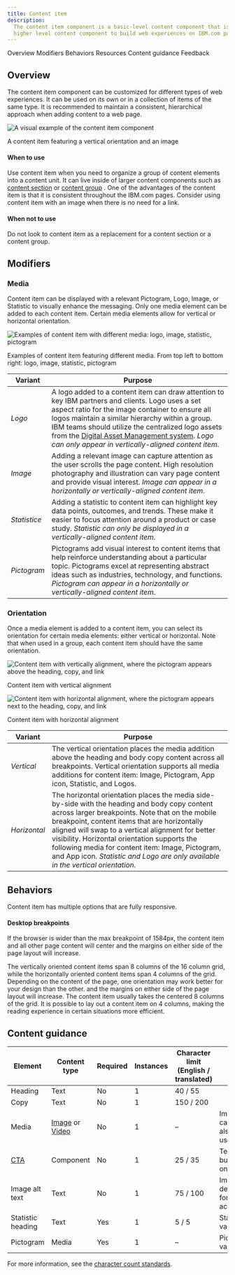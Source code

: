 ```yaml
---
title: Content item
description:
  The content item component is a basic-level content component that is used inside a
  higher level content component to build web experiences on IBM.com pages. It can encapsulate media and text content and allows for more variation in an editorial experience.
---
```



<ComponentDescription name="Content item" type="layout" />

<AnchorLinks>

<AnchorLink>Overview</AnchorLink>
<AnchorLink>Modifiers</AnchorLink>
<AnchorLink>Behaviors</AnchorLink>
<AnchorLink>Resources</AnchorLink>
<AnchorLink>Content guidance</AnchorLink>
<AnchorLink>Feedback</AnchorLink>

</AnchorLinks>

## Overview

The content item component can be customized for different types of web experiences. It can be used on its own or in a collection of items of the same type. It is recommended to maintain a consistent, hierarchical approach when adding content to a web page.

<Row>

<Column colMd={8} colLg={8}>

![A visual example of the content item component](../../images/component/content-item/content-item-overview.png)

</Column>

</Row>

<Caption>A content item featuring a vertical orientation and an image</Caption>

#### When to use

Use content item when you need to organize a group of content elements into a content unit. It can live inside of
larger content components such as [content section](../components/content-section) or [content group](../components/content-group) . One of the advantages of the content item is that it is consistent throughout the IBM.com pages. Consider using content item with an image when there is no need for a link.

#### When not to use

Do not look to content item as a replacement for a content section or a content group.

## Modifiers

### Media

Content item can be displayed with a relevant Pictogram, Logo, Image, or Statistic to visually enhance the messaging. Only one media element can be added to each content item. Certain media elements allow for vertical or horizontal orientation.

<Row>

<Column colMd={8} colLg={8}>

![Examples of content item with different media: logo, image, statistic, pictogram](../../images/component/content-item/content-item-media.png)

</Column>

</Row>

<Caption>
  Examples of content item featuring different media. From top left to bottom
  right: logo, image, statistic, pictogram
</Caption>

| Variant      | Purpose                                                                                                                                                                                                                                                                                                                                                                                                                       |
| ------------ | ----------------------------------------------------------------------------------------------------------------------------------------------------------------------------------------------------------------------------------------------------------------------------------------------------------------------------------------------------------------------------------------------------------------------------- |
| _Logo_       | A logo added to a content item can draw attention to key IBM partners and clients. Logo uses a set aspect ratio for the image container to ensure all logos maintain a similar hierarchy within a group. IBM teams should utilize the centralized logo assets from the [Digital Asset Management system](https://w3.ibm.com/w3publisher/digital-asset-management). _Logo can only appear in vertically-aligned content item_. |
| _Image_      | Adding a relevant image can capture attention as the user scrolls the page content. High resolution photography and illustration can vary page content and provide visual interest. _Image can appear in a horizontally or vertically-aligned content item_.                                                                                                                                                                  |
| _Statistice_ | Adding a statistic to content item can highlight key data points, outcomes, and trends. These make it easier to focus attention around a product or case study. _Statistic can only be displayed in a vertically-aligned content item_.                                                                                                                                                                                       |
| _Pictogram_  | Pictograms add visual interest to content items that help reinforce understanding about a particular topic. Pictograms excel at representing abstract ideas such as industries, technology, and functions. _Pictogram can appear in a horizontally or vertically-aligned content item_.                                                                                                                                       |

### Orientation

Once a media element is added to a content item, you can select its orientation for certain media elements: either vertical or horizontal. Note that when used in a group, each content item should have the same orientation.

<Row>

<Column colMd={4} colLg={4}>

![Content item with vertically alignment, where the pictogram appears above the heading, copy, and link](../../images/component/content-item/content-item-orientation-I.png)

<Caption>Content item with vertical alignment</Caption>

</Column>

<Column colMd={4} colLg={4}>

![Content item with horizontal alignment, where the pictogram appears next to the heading, copy, and link](../../images/component/content-item/content-item-orientation-II.png)

<Caption>Content item with horizontal alignment</Caption>

</Column>

</Row>

| Variant      | Purpose                                                                                                                                                                                                                                                                                                                                                                                                                                        |
| ------------ | ---------------------------------------------------------------------------------------------------------------------------------------------------------------------------------------------------------------------------------------------------------------------------------------------------------------------------------------------------------------------------------------------------------------------------------------------- |
| _Vertical_   | The vertical orientation places the media addition above the heading and body copy content across all breakpoints. Vertical orientation supports all media additions for content item: Image, Pictogram, App icon, Statistic, and Logos.                                                                                                                                                                                                       |
| _Horizontal_ | The horizontal orientation places the media side-by-side with the heading and body copy content across larger breakpoints. Note that on the mobile breakpoint, content items that are horizontally aligned will swap to a vertical alignment for better visibility. Horizontal orientation supports the following media for content item: Image, Pictogram, and App icon. _Statistic and Logo are only available in the vertical orientation._ |

## Behaviors

Content item has multiple options that are fully responsive.

#### Desktop breakpoints

If the browser is wider than the max breakpoint of 1584px, the content item and all other page content will center and the margins on either side of the page layout will increase.

The vertically oriented content items span 8 columns of the 16 column grid, while the horizontally oriented content items span 4 columns of the grid. Depending on the content of the page, one orientation may work better for your design than the other.
and the margins on either side of the page layout will increase. The content item usually takes the centered 8 columns
of the grid. It is possible to lay out a content item on 4 columns, making the reading experience in certain situations
more efficient.

<ResourceLinks name="Content item" type="layout" />

## Content guidance

| Element                                                    | Content type                                                                                                                       | Required | Instances | Character limit <br/>(English / translated) | Notes                                |
| ---------------------------------------------------------- | ---------------------------------------------------------------------------------------------------------------------------------- | -------- | --------- | ------------------------------------------- | ------------------------------------ |
| Heading                                                    | Text                                                                                                                               | No       | 1         | 40 / 55                                     |                                      |
| Copy                                                       | Text                                                                                                                               | No       | 1         | 150 / 200                                   |                                      |
| Media                                                      | [Image](https://www.ibm.com/standards/carbon/components/images/) or [Video](https://www.ibm.com/standards/carbon/components/video) | No       | 1         | –                                           | Image with caption may also be used. |
| [CTA](https://www.ibm.com/standards/carbon/components/cta) | Component                                                                                                                          | No       | 1         | 25 / 35                                     | Text or button style only.           |
| Image alt text                                             | Text                                                                                                                               | No       | 1         | 75 / 100                                    | Image description for accessibility. |
| Statistic heading                                          | Text                                                                                                                               | Yes      | 1         | 5 / 5                                       | Statistic variant only               |
| Pictogram                                                  | Media                                                                                                                              | Yes      | 1         | –                                           | Pictogram variant only               |

For more information, see the [character count standards](https://www.ibm.com/standards/carbon/guidelines/content#character-count-standards).

<ComponentFooter name="Content item" type="layout" />
